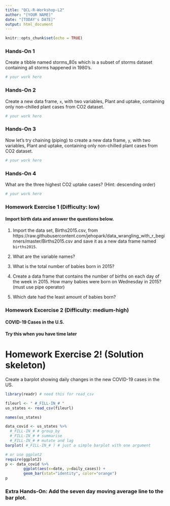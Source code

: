 ```yaml
---
title: "QCL-R-Workshop-L2"
author: "[YOUR NAME]"
date: "[TODAY's DATE]"
output: html_document
---
```


```r
knitr::opts_chunk$set(echo = TRUE)
```

### Hands-On 1
Create a tibble named storms_80s which is a subset of storms dataset containing all storms happened in 1980's.
```r
# your work here
```

### Hands-On 2
Create a new data frame, `x`, with two variables, Plant and uptake, containing only non-chilled plant cases from CO2 dataset.
```r
# your work here
```

### Hands-On 3
Now let's try chaining (piping) to create a new data frame, `y`, with two variables, Plant and uptake, containing only non-chilled plant cases from CO2 dataset.
```r
# your work here
```

### Hands-On 4
What are the three highest CO2 uptake cases? (Hint: descending order)
```r
# your work here
```

### Homework Exercise 1 (Difficulty: low)
#### Import birth data and answer the questions below.

1. Import the data set, Births2015.csv, from https://raw.githubusercontent.com/jehopark/data_wrangling_with_r_beginners/master/Births2015.csv and save it as a new data frame named `births2015`.

2. What are the variable names?

3. What is the total number of babies born in 2015?

4. Create a data frame that contains the number of births on each day of the week in 2015. How many babies were born on Wednesday in 2015? (must use pipe operator)

5. Which date had the least amount of babies born?

### Homework Excercise 2 (Difficulty: medium-high) 
#### COVID-19 Cases in the U.S.
#### Try this when you have time later

Homework Exercise 2! (Solution skeleton)
========================================================
Create a barplot showing daily changes in the new COVID-19 cases in the US.

```r
library(readr) # need this for read_csv

fileurl <- " #_FILL-IN_# "
us_states <- read_csv(fileurl) 

names(us_states)

data_covid <- us_states %>% 
  #_FILL-IN_# # group_by
  #_FILL-IN_# # summarise
  #_FILL-IN_# # mutate and lag
barplot( #_FILL-IN_# ) # just a simple barplot with one argument 

# or use ggplot2 
require(ggplot2)
p <- data_covid %>% 
        ggplot(aes(x=date, y=daily_cases)) + 
        geom_bar(stat="identity", color="orange")
p
```
  
### Extra Hands-On: Add the seven day moving average line to the bar plot.
